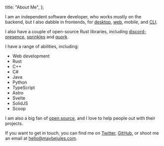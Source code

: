   title: "About Me",
};

I am an independent software developer, who works mostly on the backend, but I also dabble in frontends, for [desktop](https://github.com/jewlexx/fauxchat), [web](/), mobile, and [CLI](https://github.com/winpax/sfsu).

I also have a couple of open-source Rust libraries, including [discord-presence](https://github.com/jewlexx/discord-presence), [sprinkles](https://github.com/winpax/sprinkles) and [quork](https://github.com/jewlexx/quork).

I have a range of abilities, including:

- Web development
- Rust
- C++
- C#
- Java
- Python
- TypeScript
- Astro
- Svelte
- SolidJS
- Scoop

I am also a big fan of [open source](https://github.com/jewlexx), and I love to help people out with their projects.

If you want to get in touch, you can find me on [Twitter](https://twitter.com/jewelexx), [GitHub](https://github.com/jewlexx), or shoot me an email at [hello@maybejules.com](mailto:hello@maybejules.com).
